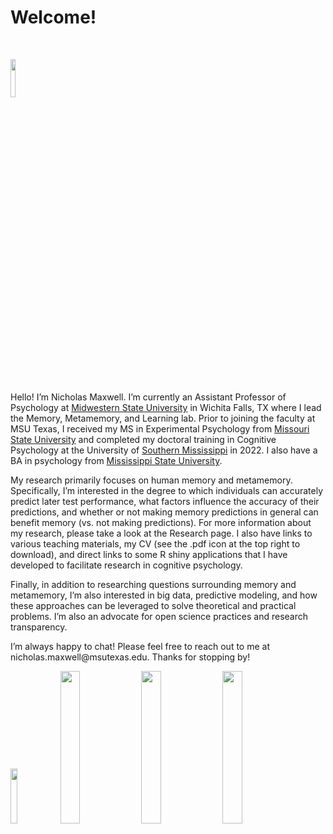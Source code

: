 # Welcome!

<br>

<img src="images/scholar_pic.jpeg" style="width:12.5%">

<br>

Hello! I’m Nicholas Maxwell. I’m currently an Assistant Professor of Psychology at [Midwestern State University](https://www.msutexas.edu) in Wichita Falls, TX where I lead the Memory, Metamemory, and Learning lab. Prior to joining the faculty at MSU Texas, I received my MS in Experimental Psychology from [Missouri State University](https://www.missouristate.edu/) and completed my doctoral training in Cognitive Psychology at the University of [Southern Mississippi](https://www.usm.edu/) in 2022. I also have a BA in psychology from [Mississippi State University](https://www.msstate.edu).

My research primarily focuses on human memory and metamemory. Specifically, I’m interested in the degree to which individuals can accurately predict later test performance, what factors influence the accuracy of their predictions, and whether or not making memory predictions in general can benefit memory (vs. not making predictions). For more information about my research, please take a look at the Research page. I also have links to various teaching materials, my CV (see the .pdf icon at the top right to download), and direct links to some R shiny applications that I have developed to facilitate research in cognitive psychology.
 
Finally, in addition to researching questions surrounding memory and metamemory, I’m also interested in big data, predictive modeling, and how these approaches can be leveraged to solve theoretical and practical problems. I’m also an advocate for open science practices and research transparency.

I’m always happy to chat! Please feel free to reach out to me at nicholas.maxwell@msutexas.edu. Thanks for stopping by!

<img src="images/MSU_logo3.png" style="width:15%"> <img src="images/MSU_logo2.png" style="width:25%"> <img src="images/USM_logo.jpg" style="width:25%"> <img src="images/MSU_logo.jpg" style="width:25%">